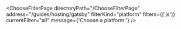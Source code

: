 

<ChooseFilterPage
  directoryPath="/ChooseFilterPage"
  address="/guides/hosting/gatsby"
  filterKind="platform"
  filters={['js']}
  currentFilter="all"
  message={'Choose a platform:'}
/>
